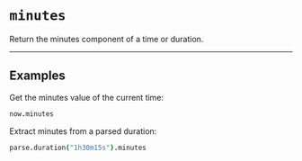 # `minutes`

Return the minutes component of a time or duration.

---

## Examples

Get the minutes value of the current time:
```coffee
now.minutes
```

Extract minutes from a parsed duration:
```coffee
parse.duration("1h30m15s").minutes
```
